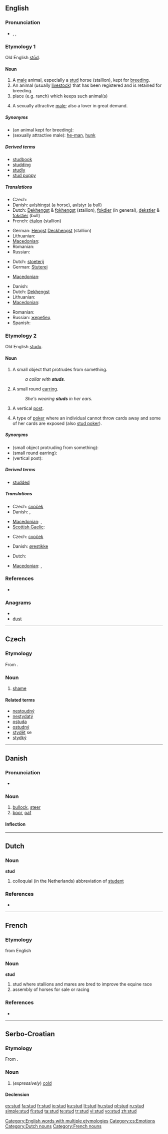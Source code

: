 ==English==

===Pronunciation===
* {{enPR|stŭd}}, {{IPA|/stʌd/}}, {{SAMPA|/stVd/}}
*: {{rhymes|ʌd}}

===Etymology 1===
Old English [[stod|stōd]].

====Noun====
{{en-noun}}

# A [[male]] animal, especially a [[stud]] horse (stallion), kept for [[breed]]ing.
# An animal (usually [[livestock]]) that has been registered and is retained for breeding.
# place (e.g. ranch) which keeps such animal(s)
# {{colloquial}} A sexually attractive [[male]]; also a lover in great demand.

=====Synonyms=====
* (an animal kept for breeding):
* (sexually attractive male): [[he-man]], [[hunk]]

=====Derived terms=====
* [[studbook]]
* [[studding]]
* [[studly]]
* [[stud puppy]]

=====Translations=====
{{trans-top|male animal kept for breeding}}
* Czech: {{t-|cs|hřebec|m}}
* Danish: [[avlshingst]] (a horse), [[avlstyr]] (a bull)
* Dutch: [[Dekhengst]] {{m}} & [[fokhengst]] {{m}} (stallion), [[fokdier]] {{n}} (in general), [[dekstier]] {{m}} & [[fokstier]] {{m}} (bull)
* French: [[étalon]] {{m}} (stallion)
{{trans-mid}}
* German: [[Hengst]] [[Deckhengst]] {{m}} (stallion)
* Lithuanian: {{t|lt|eržilas|m|xs=Lithuanian}}
* [[Macedonian]]: {{t|mk|пастув|m|tr=pástuv}}
* Romanian: {{t-|ro|armăsar|m}}
* Russian: {{t+|ru|самец-производитель|m}}
{{trans-bottom}}

{{trans-top|animal breeding place}}
* Dutch: [[stoeterij]] {{f}}
* German: [[Stuterei]] {{f}}
{{trans-mid}}
* [[Macedonian]]: {{t|mk|ергела|f|tr=érgela}}
{{trans-bottom}}

{{trans-top|sexually attractive male}}
* Danish: {{t-|da|tyr}}
* Dutch: [[Dekhengst]]
* Lithuanian: {{t|lt|eržilas|m|xs=Lithuanian}}
* [[Macedonian]]: {{t|mk|пастув|m|tr=pástuv}}
{{trans-mid}}
* Romanian: {{t-|ro|armăsar|m}}
* Russian: [[жеребец]] {{m}}
* Spanish: {{t-|es|galán|m}}
{{trans-bottom}}

===Etymology 2===
Old English [[studu]].

====Noun====
{{en-noun}}

# A small object that protrudes from something.
#: ''a collar with '''studs'''.''
# {{context|jewelry}} A small round [[earring]].
#: ''She's wearing '''studs''' in her ears.''
# {{construction}} A vertical [[post]].
# {{poker}} A type of [[poker]] where an individual cannot throw cards away and some of her cards are exposed (also [[stud poker]]).

=====Synonyms=====
* (small object protruding from something):
* (small round earring):
* (vertical post):

=====Derived terms=====
* [[studded]]

=====Translations=====

{{trans-top|small object protruding from something}}
* Czech: [[cvoček]] {{m}}
* Danish: {{t-|da|knop}}, {{t-|da|dup}}
{{trans-mid}}
* [[Macedonian]]: {{t-|mk|клинец|m|tr=klínec}},  {{t|mk|нитна|f|tr=nítna}}
* [[Scottish Gaelic]]: {{t-|gd|tarag|m|xs=Scottish Gaelic}}
{{trans-bottom}}

{{trans-top|small round earring}}
* Czech: [[cvoček]] {{m}}
{{trans-mid}}
* Danish: [[ørestikke]]
{{trans-bottom}}

{{trans-top|vertical post}}
* Dutch: {{t+|nl|stijl}}
{{trans-mid}}
* [[Macedonian]]: {{t|mk|дирек|m|tr=dírek}},  {{t|mk|колец|m|tr=kólec}}
{{trans-bottom}}

===References===
* {{R:Webster NCD 1967}}

===Anagrams===
* {{alphagram|dstu}}
* [[dust#English|dust]]

[[Category:English words with multiple etymologies]]

----

==Czech==

===Etymology===
From {{proto|Slavic|studъ|cold, shame|lang=cs}}.

===Noun===
{{cs-noun|g=m}}

# [[shame]] {{gloss|uncomfortable or painful feeling}}

====Related terms====
* [[nestoudný]] {{m}}
* [[nestydatý]] {{m}}
* [[ostuda]] {{f}}
* [[ostudný]] {{m}}
* [[stydět]] se
* [[stydký]] {{m}}

[[Category:cs:Emotions]]

----

==Danish==

===Pronunciation===
* {{IPA|/stuːd/|[sd̥uːˀð]|lang=da}}

===Noun===
{{da-noun|en|e}}

# [[bullock]], [[steer]]
# [[boor]], [[oaf]]

====Inflection====
{{da-noun-infl|en|e}}

----

==Dutch==

===Noun===
'''stud''' {{m}}

# colloquial (in the Netherlands) abbreviation of [[student]]

===References===
* {{Koenen}}

[[Category:Dutch nouns]]

----

==French==

===Etymology===
from English

===Noun===
'''stud''' {{m}}

# stud where stallions and mares are bred to improve the equine race
# assembly of horses for sale or racing

===References===
* {{NPLarousse}}

[[Category:French nouns]]

----

==Serbo-Croatian==

===Etymology===
From {{proto|Slavic|studъ|lang=sh}}.

===Noun===
{{sh-noun|g=f|head=stȗd|r|студ|сту̑д}}

# (''expressively'') [[cold]]

====Declension====
{{sh-decl-noun
|stud|studi
|studi|studi
|studi|studima
|stud|studi
|studi|studi
|studi|studima
|studi|studima
}}

[[es:stud]]
[[fa:stud]]
[[fr:stud]]
[[io:stud]]
[[ku:stud]]
[[lt:stud]]
[[hu:stud]]
[[pl:stud]]
[[ru:stud]]
[[simple:stud]]
[[fi:stud]]
[[ta:stud]]
[[te:stud]]
[[tr:stud]]
[[vi:stud]]
[[vo:stud]]
[[zh:stud]]